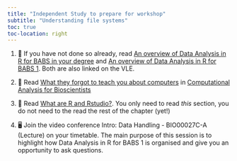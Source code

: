 ```yaml
---
title: "Independent Study to prepare for workshop"
subtitle: "Understanding file systems"
toc: true
toc-location: right
---
```


1.  📖 If you have not done so already, read 
    [An overview of Data Analysis in R for BABS in your degree](../../index.qmd) 
    and [An overview of Data Analysis in R for BABS 1](../r4babs1.qmd). Both are also 
    linked on the VLE.

2.  📖 Read [What they forgot to teach you about computers](https://3mmarand.github.io/comp4biosci/what_they_forgot.html) in [Computational Analysis for Bioscientists](https://3mmarand.github.io/comp4biosci/)

3.  📖 Read [What are R and Rstudio?](https://3mmarand.github.io/comp4biosci/first_steps_rstudio.html#what-are-r-and-rstudio). 
    You only need to read *this* section, you do not need to the read the
    rest of the chapter (yet!)

4.  🖥️ Join the video conference Intro: Data Handling - BIO00027C-A (Lecture) 
    on your timetable. The main purpose of this session is to highlight how
    Data Analysis in R for BABS 1 is organised and give you an opportunity to 
    ask questions.
